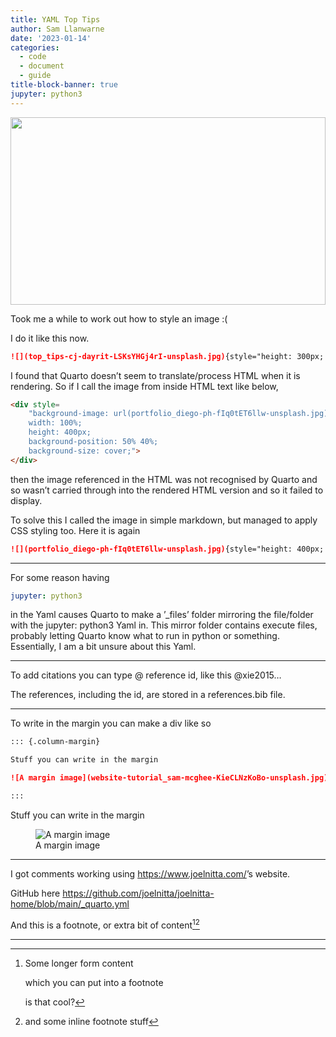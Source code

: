 ```yaml
---
title: YAML Top Tips
author: Sam Llanwarne
date: '2023-01-14'
categories:
  - code
  - document
  - guide
title-block-banner: true
jupyter: python3
---
```


![](top_tips-cj-dayrit-LSKsYHGj4rI-unsplash.jpg){style="height: 300px; width: 100%; object-fit: cover; object-position: 50% 20%;"}

Took me a while to work out how to style an image :( 
  
I do it like this now.

``` Markdown
![](top_tips-cj-dayrit-LSKsYHGj4rI-unsplash.jpg){style="height: 300px; width: 100%; object-fit: cover; object-position: 50% 20%;"}
```

I found that Quarto doesn't seem to translate/process HTML when it is rendering. So if I call the image from inside HTML text like below,

``` HTML
<div style=		
    "background-image: url(portfolio_diego-ph-fIq0tET6llw-unsplash.jpg);
    width: 100%;
    height: 400px;
    background-position: 50% 40%;
    background-size: cover;">
</div>
```

then the image referenced in the HTML was not recognised by Quarto and so wasn't carried through into the rendered HTML version and so it failed to display.

To solve this I called the image in simple markdown, but managed to apply CSS styling too. Here it is again

``` Markdown
![](portfolio_diego-ph-fIq0tET6llw-unsplash.jpg){style="height: 400px; width: 100%; object-fit: cover; object-position: center;"}
```

---

For some reason having 

``` yaml
jupyter: python3
```

in the Yaml causes Quarto to make a '_files' folder mirroring the file/folder with the jupyter: python3 Yaml in. This mirror folder contains execute files, probably letting Quarto know what to run in python or something. Essentially, I am a bit unsure about this Yaml.

---


To add citations you can type @ reference id, like this @xie2015...

The references, including the id, are stored in a references.bib file.

---

To write in the margin you can make a div like so

``` markdown
::: {.column-margin}

Stuff you can write in the margin

![A margin image](website-tutorial_sam-mcghee-KieCLNzKoBo-unsplash.jpg)

:::
```

::: {.column-margin}

Stuff you can write in the margin

![A margin image](website-tutorial_sam-mcghee-KieCLNzKoBo-unsplash.jpg)

:::

---

I got comments working using [https://www.joelnitta.com/](https://www.joelnitta.com/)'s website.

GitHub here [https://github.com/joelnitta/joelnitta-home/blob/main/_quarto.yml](https://github.com/joelnitta/joelnitta-home/blob/main/_quarto.yml)

And this is a footnote, or extra bit of content[^1]^[and some inline footnote stuff]

[^1]: Some longer form content
    
    which you can put into a footnote

    is that cool?

---

